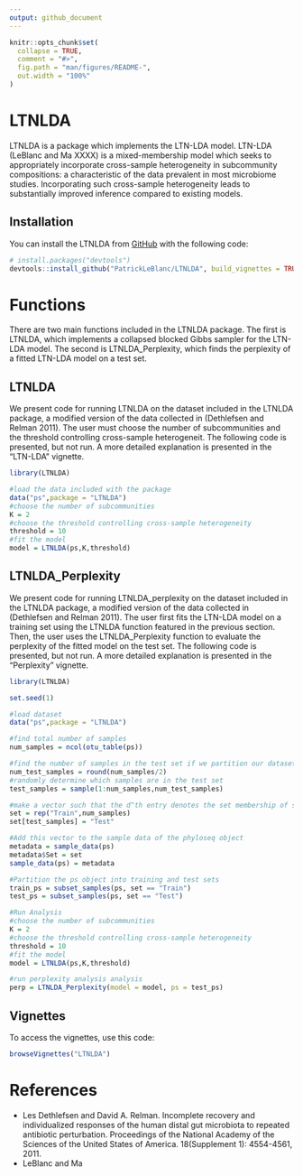 ```yaml
---
output: github_document
---
```


<!-- README.md is generated from README.Rmd. Please edit that file -->

```r
knitr::opts_chunk$set(
  collapse = TRUE,
  comment = "#>",
  fig.path = "man/figures/README-",
  out.width = "100%"
)
```

# LTNLDA

<!-- badges: start -->
<!-- badges: end -->

LTNLDA is a package which implements the LTN-LDA model. LTN-LDA (LeBlanc and Ma XXXX) is a mixed-membership model which seeks to appropriately incorporate cross-sample heterogeneity in subcommunity compositions: a characteristic of the data prevalent in most microbiome studies.  Incorporating such cross-sample heterogeneity leads to substantially improved inference compared to existing models. 

## Installation

You can install the LTNLDA from [GitHub](https://github.com/) with the following code:

``` r
# install.packages("devtools")
devtools::install_github("PatrickLeBlanc/LTNLDA", build_vignettes = TRUE)
```
# Functions

There are two main functions included in the LTNLDA package.  The first is LTNLDA, which implements a collapsed blocked Gibbs sampler for the LTN-LDA model.  The second is LTNLDA_Perplexity, which finds the perplexity of a fitted LTN-LDA model on a test set.

## LTNLDA

We present code for running LTNLDA on the dataset included in the LTNLDA package, a modified version of the data collected in (Dethlefsen and Relman 2011).  The user must choose the number of subcommunities and the threshold controlling cross-sample heterogeneit.  The following code is presented, but not run.  A more detailed explanation is presented in the "LTN-LDA" vignette.

```r
library(LTNLDA)

#load the data included with the package
data("ps",package = "LTNLDA")
#choose the number of subcommunities
K = 2
#choose the threshold controlling cross-sample heterogeneity
threshold = 10
#fit the model
model = LTNLDA(ps,K,threshold)
```

## LTNLDA_Perplexity

We present code for running LTNLDA_perplexity on the dataset included in the LTNLDA package, a modified version of the data collected in (Dethlefsen and Relman 2011).  The user first fits the LTN-LDA model on a training set using the LTNLDA function featured in the previous section.  Then, the user uses the LTNLDA_Perplexity function to evaluate the perplexity of the fitted model on the test set.  The following code is presented, but not run.  A more detailed explanation is presented in the "Perplexity" vignette.  

```r
library(LTNLDA)

set.seed(1)

#load dataset
data("ps",package = "LTNLDA")

#find total number of samples
num_samples = ncol(otu_table(ps))

#find the number of samples in the test set if we partition our dataset in half
num_test_samples = round(num_samples/2)
#randomly determine which samples are in the test set
test_samples = sample(1:num_samples,num_test_samples) 

#make a vector such that the d^th entry denotes the set membership of sample d
set = rep("Train",num_samples)
set[test_samples] = "Test"

#Add this vector to the sample data of the phyloseq object
metadata = sample_data(ps)
metadata$Set = set
sample_data(ps) = metadata

#Partition the ps object into training and test sets
train_ps = subset_samples(ps, set == "Train")
test_ps = subset_samples(ps, set == "Test")

#Run Analysis 
#choose the number of subcommunities
K = 2
#choose the threshold controlling cross-sample heterogeneity
threshold = 10
#fit the model
model = LTNLDA(ps,K,threshold)

#run perplexity analysis analysis
perp = LTNLDA_Perplexity(model = model, ps = test_ps)
```


## Vignettes

To access the vignettes, use this code:

```r
browseVignettes("LTNLDA")
```

# References 

* Les Dethlefsen and David A. Relman. Incomplete recovery and individualized responses of the human distal gut microbiota to repeated antibiotic perturbation. Proceedings of the National Academy of the Sciences of the United States of America. 18(Supplement 1): 4554-4561, 2011.
* LeBlanc and Ma